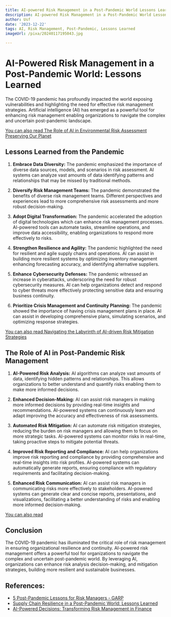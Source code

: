 ```yaml
---
title: AI-powered Risk Management in a Post-Pandemic World Lessons Learned
description: AI-powered Risk Management in a Post-Pandemic World Lessons Learned
author: Usf
date: '2023-12-22'
tags: AI, Risk Management, Post-Pandemic, Lessons Learned
imageUrl: /pixa/20240117195043.jpg

---
```

# AI-Powered Risk  Management in a Post-Pandemic World: Lessons Learned

The COVID-19 pandemic has profoundly impacted the world  exposing  vulnerabilities and highlighting the need for effective risk management strategies. Artificial intelligence (AI) has emerged as a powerful tool for enhancing risk  management  enabling organizations to navigate the complex and uncertain  post-pandemic  landscape.

[You can also read  The Role of AI in Environmental Risk  Assessment Preserving Our Planet](The%20Role%20of%20AI%20in%20Environmental%20Risk%20Assessment%20Preserving%20Our%20Planet)


## Lessons Learned from the Pandemic

1. **Embrace Data Diversity:** The pandemic  emphasized the importance of diverse data sources, models, and scenarios in risk assessment.  AI systems can analyze  vast amounts of  data identifying patterns  and relationships that may be missed by traditional methods.

2. **Diversify Risk Management Teams:** The pandemic demonstrated the benefits of diverse risk management teams. Different perspectives and experiences lead to more comprehensive risk assessments and more robust decision-making.

3. **Adopt  Digital Transformation:** The pandemic accelerated the adoption of digital technologies which can enhance risk management  processes. AI-powered tools can automate tasks, streamline operations, and improve data  accessibility, enabling organizations to respond more effectively to risks.

4. **Strengthen  Resilience and Agility:** The pandemic highlighted the need for  resilient and agile supply chains and operations. AI can assist in building more resilient systems by optimizing inventory management enhancing forecasting accuracy,  and  identifying alternative suppliers.

5. **Enhance Cybersecurity Defenses:** The pandemic witnessed  an increase in cyberattacks,  underscoring the need for robust cybersecurity measures. AI can help organizations detect and respond to cyber threats more effectively  protecting  sensitive data and ensuring  business continuity.

6. **Prioritize Crisis Management and Continuity  Planning:** The pandemic  showed  the importance of having crisis management plans in place. AI can assist in developing comprehensive plans, simulating scenarios, and optimizing response strategies.

[You can also read Navigating the Labyrinth of AI-driven Risk Mitigation Strategies](Navigating%20the%20Labyrinth%20of%20AI-driven%20Risk%20Mitigation%20Strategies)


## The Role of AI in  Post-Pandemic Risk  Management

1. **AI-Powered  Risk Analysis:** AI algorithms can analyze vast amounts of data, identifying hidden patterns and relationships. This allows organizations to better understand and quantify risks enabling them to make more informed decisions.

2. **Enhanced Decision-Making:** AI can  assist risk managers in making more informed  decisions by providing real-time insights and recommendations. AI-powered systems can continuously learn and adapt improving the accuracy  and effectiveness of risk assessments.

3.  **Automated Risk Mitigation:** AI can automate risk mitigation strategies, reducing the burden on risk managers and allowing them to focus on more strategic tasks.  AI-powered systems can monitor risks in real-time, taking proactive steps to mitigate potential threats.

4. **Improved Risk Reporting and Compliance:** AI can help organizations improve  risk reporting and compliance by providing comprehensive and real-time  insights into risk profiles. AI-powered systems can automatically generate reports, ensuring compliance with regulatory requirements and facilitating decision-making.

5. **Enhanced  Risk Communication:** AI can assist risk managers in communicating risks  more effectively  to stakeholders. AI-powered systems  can generate clear and concise reports, presentations, and visualizations,  facilitating a better understanding of risks and enabling more  informed decision-making.

[You can also  read ]()


## Conclusion

The COVID-19 pandemic has illuminated  the critical role of risk management in ensuring organizational resilience and continuity. AI-powered risk management offers a powerful  tool for organizations to navigate the complex  and  uncertain post-pandemic world. By leveraging AI, organizations can enhance risk analysis decision-making,  and mitigation strategies, building  more resilient and sustainable businesses.

## References:
- [5 Post-Pandemic Lessons for Risk Managers - GARP](https://www.garp.org/risk-intelligence/culture-governance/5-post-pandemic-lessons-for-risk-managers)
- [Supply Chain Resilience in a Post-Pandemic World: Lessons Learned](https://www.linkedin.com/pulse/supply-chain-resilience-post-pandemic-world-lessons-learned-azhar)
- [AI-Powered Decisions: Transforming Risk Management in Finance](https://dashdevs.com/blog/ai-powered-decisions-transforming-risk-management-in-finance/)
